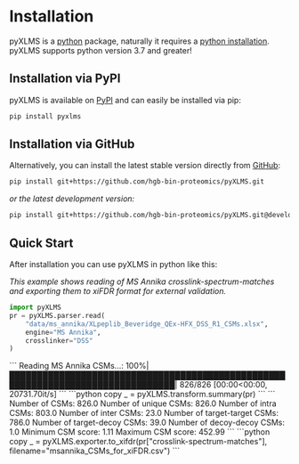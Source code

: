 
# Installation

pyXLMS is a [python](https://www.python.org/) package, naturally it requires a [python installation](https://www.python.org/downloads/).
pyXLMS supports python version 3.7 and greater!

## Installation via PyPI

pyXLMS is available on [PyPI](https://pypi.org/project/pyXLMS/) and can easily be installed via pip:
```bash copy
pip install pyxlms
```

## Installation via GitHub

Alternatively, you can install the latest stable version directly from [GitHub](https://github.com/hgb-bin-proteomics/pyXLMS):
```bash copy
pip install git+https://github.com/hgb-bin-proteomics/pyXLMS.git
```

_or the latest development version:_
```bash copy
pip install git+https://github.com/hgb-bin-proteomics/pyXLMS.git@develop
```

## Quick Start

After installation you can use pyXLMS in python like this:

_This example shows reading of MS Annika crosslink-spectrum-matches and exporting_
_them to xiFDR format for external validation._

```python copy
import pyXLMS
pr = pyXLMS.parser.read(
    "data/ms_annika/XLpeplib_Beveridge_QEx-HFX_DSS_R1_CSMs.xlsx",
    engine="MS Annika",
    crosslinker="DSS"
)
```
<Callout emoji="✓">
```
    Reading MS Annika CSMs...: 100%|████████████████████████████████████████████████████████████████████████████████| 826/826 [00:00<00:00, 20731.70it/s]
```
</Callout>
```python copy
_ = pyXLMS.transform.summary(pr)
```
<Callout emoji="✓">
```
    Number of CSMs: 826.0
    Number of unique CSMs: 826.0
    Number of intra CSMs: 803.0
    Number of inter CSMs: 23.0
    Number of target-target CSMs: 786.0
    Number of target-decoy CSMs: 39.0
    Number of decoy-decoy CSMs: 1.0
    Minimum CSM score: 1.11
    Maximum CSM score: 452.99
```
</Callout>
```python copy
_ = pyXLMS.exporter.to_xifdr(pr["crosslink-spectrum-matches"], filename="msannika_CSMs_for_xiFDR.csv")
```
